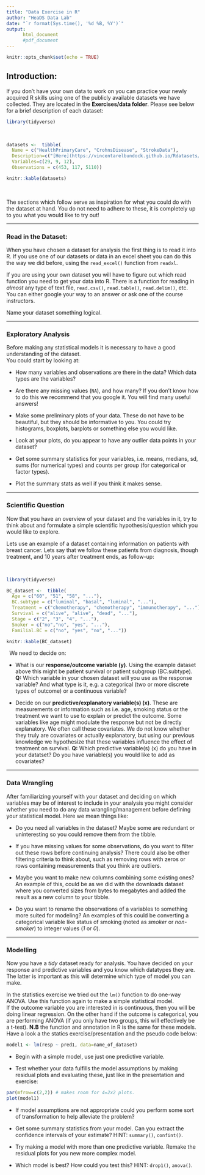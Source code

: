 ```yaml
---
title: "Data Exercise in R"
author: "HeaDS Data Lab"
date: "`r format(Sys.time(), '%d %B, %Y')`"
output: 
      html_document
      #pdf_document
---
```


```r
knitr::opts_chunk$set(echo = TRUE)
```

## Introduction:

If you don't have your own data to work on you can practice your newly acquired R skills using one of the publicly available datasets we have collected. They are located in the **Exercises/data folder**. Please see below for a brief description of each dataset:

```r
library(tidyverse)
```

&nbsp;

```r

datasets <-  tibble(
  Name = c("HealthPrimaryCare", "CrohnsDisease", "StrokeData"),
  Description=c("[Here](https://vincentarelbundock.github.io/Rdatasets/doc/mosaicData/HELPrct.html)", "[Here](https://vincentarelbundock.github.io/Rdatasets/doc/robustbase/CrohnD.html)", "[Here](https://www.kaggle.com/datasets/fedesoriano/stroke-prediction-dataset)"),
  Variables=c(29, 9, 12),
  Observations = c(453, 117, 5110))

knitr::kable(datasets)

```

&nbsp;

The sections which follow serve as inspiration for what you could do with the dataset at hand. You do not need to adhere to these, it is completely up to you what you would like to try out!

---

### Read in the Dataset:

When you have chosen a dataset for analysis the first thing is to read it into R. If you use one of our datasets or data in an excel sheet you can do this the way we did before, using the `read_excel()` function from `readxl`. 

If you are using your own dataset you will have to figure out which read function you need to get your data into R. There is a function for reading in *almost* any type of text file, `read.csv()`, `read.table()`, `read.delim()`, etc. You can either google your way to an answer or ask one of the course instructors. 

Name your dataset something logical.  

---

### Exploratory Analysis

Before making any statistical models it is necessary to have a good understanding of the dataset.   
You could start by looking at:

- How many variables and observations are there in the data? Which data types are the variables?

- Are there any missing values (`NA`), and how many? If you don't know how to do this we recommend that you google it. You will find many useful answers!  

- Make some preliminary plots of your data. These do not have to be beautiful, but they should be informative to you. You could try histograms, boxplots, barplots or something else you would like.   

- Look at your plots, do you appear to have any outlier data points in your dataset?   

- Get some summary statistics for your variables, i.e. means, medians, sd, sums (for numerical types) and counts per group (for categorical or factor types).

- Plot the summary stats as well if you think it makes sense.

---

### Scientific Question

Now that you have an overview of your dataset and the variables in it, try to think about and formulate a simple scientific hypothesis/question which you would like to explore. 

Lets use an example of a dataset containing information on patients with breast cancer. Lets say that we follow these patients from diagnosis, though treatment, and 10 years after treatment ends, as follow-up:   

&nbsp;

```r
library(tidyverse)

BC_dataset <-  tibble(
  Age = c("60", "51", "58", "..."),
  BC.subtype = c("luminal", "basal", "luminal", "..."),
  Treatment = c("chemotherapy", "chemotherapy", "immunotherapy", "..."),
  Survival = c("alive", "alive", "dead", "..."),
  Stage = c("2", "3", "4", "..."),
  Smoker = c("no","no", "yes", "..."),
  Familial.BC = c("no", "yes", "no", "..."))

knitr::kable(BC_dataset)
```


&nbsp;
We need to decide on:


- What is our **response/outcome variable (y)**. Using the example dataset above this might be patient survival or patient subgroup (BC.subtype).   
**Q:** Which variable in your chosen dataset will you use as the response variable? And what type is it, e.g. a categorical (two or more discrete types of outcome) or a continuous variable?   

- Decide on our **predictive/explanatory variable(s) (x)**. These are measurements or information such as i.e. age, smoking status or the treatment we want to use to explain or predict the outcome. Some variables like age might modulate the response but not be directly explanatory. We often call these covariates. We do not know whether they truly are covariates or actually explanatory, but using our previous knowledge we hypothesize that these variables influence the effect of treatment on survival. 
**Q:** Which predictive variable(s) (x) do you have in your datatset? Do you have variable(s) you would like to add as covariates?

---

### Data Wrangling

After familiarizing yourself with your dataset and deciding on which variables may be of interest to include in your analysis you might consider whether you need to do any data wrangling/management before defining your statistical model. Here we mean things like:

- Do you need all variables in the dataset? Maybe some are redundant or uninteresting so you could remove them from the tibble.   

- If you have missing values for some observations, do you want to filter out these rows before continuing analysis? There could also be other filtering criteria to think about, such as removing rows with zeros or rows containing measurements that you think are outliers.   

- Maybe you want to make new columns combining some existing ones? An example of this, could be as we did with the downloads dataset where you converted sizes from bytes to megabytes and added the result as a new column to your tibble.   

- Do you want to rename the observations of a variables to something more suited for modeling? An examples of this could be converting a categorical variable like status of smoking (noted as _smoker_ or _non-smoker_) to integer values (_1_ or _0_).

---

### Modelling

Now you have a *tidy* dataset ready for analysis. You have decided on your response and predictive variables and you know which datatypes they are. The latter is important as this will determine which type of model you can make.  

In the statistics exercise we tried out the `lm()` function to do one-way ANOVA. Use this function again to make a simple statistical model.   
If the outcome variable you are interested in is continuous, then you will be doing linear regression. On the other hand if the outcome is categorical, you are performing ANOVA (if you only have two groups, this will effectively be a t-test). **N.B** the function and annotation in R is the same for these models.
Have a look a the statics exercise/presentation and the pseudo code below:

```r
model1 <- lm(resp ~ pred1, data=name_of_dataset)
```

- Begin with a simple model, use just one predictive variable.   

- Test whether your data fulfills the model assumptions by making residual plots and evaluating these, just like in the presentation and exercise:
```r
par(mfrow=c(2,2)) # makes room for 4=2x2 plots.
plot(model1)
```

- If model assumptions are not appropriate could you perform some sort of transformation to help alleviate the problem?   

- Get some summary statistics from your model. Can you extract the confidence intervals of your estimate? HINT: `summary()`, `confint()`.     

- Try making a model with more than one predictive variable. Remake the residual plots for you new more complex model.   

- Which model is best? How could you test this? HINT: `drop1()`, `anova()`.   
